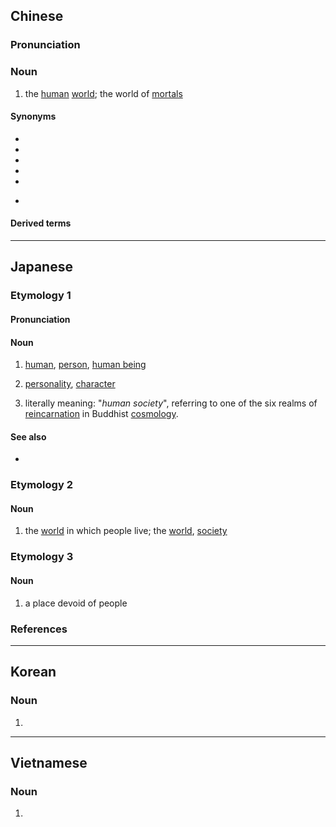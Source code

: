 {{also|人间}}
==Chinese==
{{zh-forms|s=人间}}

===Pronunciation===
{{zh-pron
|m=rénjiān
|ma=Zh-rénjian.ogg
|c=jan4 gaan1
|h=pfs=ngìn-kiên
|mn=zz,kh:jîn-kan/xm,qz,tp:lîn-kan
|w=3zen ji
|cat=n
}}

===Noun===
{{zh-noun}}

# the [[human]] [[world]]; the world of [[mortal]]s

====Synonyms====
* {{zh-l|塵世}}
* {{zh-l|人寰}}
* {{zh-l|人世}}
* {{zh-l|世間}}
* {{zh-l|人世間}}
* {{q|literary}} {{zh-l|濁世}}

====Derived terms====
{{zh-der|不在人間|不知人間有羞恥事|不食人間煙火|人間世|人間仙境|人間冷暖|人間喜劇|人間地獄|人間天上|人間天堂|人間樂園|人間煙火|人間第一黃|人間蒸發|人間行路難|人間詞話|人間重晚晴|別有人間|別有天地非人間|天上人間|春滿人間|遊戲人間}}

{{zh-cat|Intermediate}}

----

==Japanese==

===Etymology 1===
{{ja-kanjitab|にん|けん|k2=げん|yomi=o}}
{{rfe|lang=ja}}

====Pronunciation====
{{ja-pron|にんげん|acc=h|acc_ref=NHK|y=go}}

====Noun====
{{ja-noun|にんげん}}

# [[human]], [[person]], [[human being]]
#: {{ja-usex|'''人間'''社会|'''にんげん''' しゃかい|'''human''' society}}
# [[personality]], [[character]]
# {{lb|ja|Buddhism}} literally meaning: "''human society''", referring to one of the six realms of [[reincarnation]] in Buddhist [[cosmology]].

====See also====
* {{sense|person}} {{ja-r|人類|じんるい}}

===Etymology 2===
{{ja-kanjitab|じん|かん|yomi=o}}
{{rfe|lang=ja}}

====Noun====
{{ja-noun|じんかん}}

# {{lb|ja|archaic|sort=しんかん'}} the [[world]] in which people live; the [[world]], [[society]]

===Etymology 3===
{{ja-kanjitab|ひと|ま|yomi=k}}
{{rfe|lang=ja}}

====Noun====
{{ja-noun|ひとま}}

# a place devoid of people

===References===
<references/>

{{cln|ja|basic words|sort=にんげん}}
{{cln|ja|words with multiple readings}}
{{topics|ja|Human|sort=にんげん}}

----

==Korean==
{{ko-hanjatab}}

===Noun===
{{ko-noun|hj|hangeul=인간}}

# {{hanja form of|인간|[[people]], [[humanity]]}}

----

==Vietnamese==
{{vi-hantutab}}

===Noun===
{{vi-hantu}}

# {{han tu form of|nhân gian|[[humanity]], mankind}}